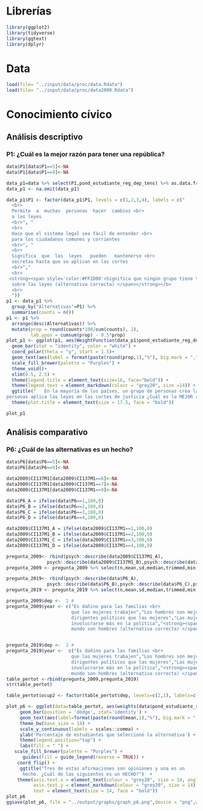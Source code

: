 # Librerías
```r
library(ggplot2)
library(tidyverse)
library(ggtext)
library(dplyr)
```

# Data
```r
load(file= "../input/data/proc/data.Rdata")
load(file= "../input/data/proc/data2009.Rdata")
```

# Conocimiento cívico
## Análisis descriptivo
### P1: ¿Cuál es la mejor razón para tener una república?
```r
data$P1[data$P1==5]<-NA
data$P1[data$P1==9]<-NA

data_p1=data %>% select(P1,pond_estudiante_reg_dep_tens) %>% as.data.frame
data_p1 <- na.omit(data_p1)

data_p1$P1 <- factor(data_p1$P1, levels = c(1,2,3,4), labels = c("
  <br>
  Permite  a  muchas  personas  hacer  cambios <br> 
  a las leyes
  <br>", "
  <br> 
  Hace que el sistema legal sea fácil de entender <br> 
  para los ciudadanos comunes y corrientes
  <br>", "
  <br>
  Significa  que  las  leyes   pueden   mantenerse <br> 
  secretas hasta que se aplican en las cortes
  <br>","
  <br>
 <strong><span style='color:#FF2D00'>Significa que ningún grupo tiene todo el poder <br> 
  sobre las leyes (alternativa correcta) </span></strong></b> 
  <br>
  "))
p1 <- data_p1 %>%
  group_by("Alternativas"=P1) %>%
  summarise(counts = n())
p1 <- p1 %>%
  arrange(desc(Alternativas)) %>%
  mutate(prop = round(counts*100/sum(counts), 2),
         lab.ypos = cumsum(prop) - 0.5*prop)
plot_p1 <- ggplot(p1, aes(WeightFunction(data_p1$pond_estudiante_reg_dep_tens), x = 2, y = prop, fill = Alternativas)) +
  geom_bar(stat = "identity", color = "white") +
  coord_polar(theta = "y", start = 1.5)+
  geom_text(aes(label = format(paste(round(prop,1),"%"), big.mark = ",", scientific = FALSE), y = lab.ypos), color = "black", size=10) +
  scale_fill_brewer(palette = "Purples") +
  theme_void()+
  xlim(0.5, 2.5) +
  theme(legend.title = element_text(size=16, face="bold")) +
  theme(legend.text = element_markdown(colour = "grey20", size =14)) +
  ggtitle("   En la mayoría de los países, un grupo de personas crea las leyes en el Congreso. Otro grupo de 
personas aplica las leyes en las cortes de justicia ¿Cuál es la MEJOR razón para tener este sistema?") +
  theme(plot.title = element_text(size = 17.5, face = "bold"))

plot_p1
```

## Análisis comparativo
### P6: ¿Cuál de las alternativas es un hecho?
```r
data$P6[data$P6==5]<-NA
data$P6[data$P6==9]<-NA

data2009$CI137M1[data2009$CI137M1==6]<-NA
data2009$CI137M1[data2009$CI137M1==7]<-NA
data2009$CI137M1[data2009$CI137M1==9]<-NA

data$P6_A = ifelse(data$P6==1,100,0)
data$P6_B = ifelse(data$P6==2,100,0)
data$P6_C = ifelse(data$P6==3,100,0)
data$P6_D = ifelse(data$P6==4,100,0)

data2009$CI137M1_A = ifelse(data2009$CI137M1==1,100,0)
data2009$CI137M1_B = ifelse(data2009$CI137M1==2,100,0)
data2009$CI137M1_C = ifelse(data2009$CI137M1==3,100,0)
data2009$CI137M1_D = ifelse(data2009$CI137M1==4,100,0)

pregunta_2009<- rbind(psych::describe(data2009$CI137M1_A),
               psych::describe(data2009$CI137M1_B),psych::describe(data2009$CI137M1_C),psych::describe(data2009$CI137M1_D))
pregunta_2009 <- pregunta_2009 %>% select(n,mean,sd,median,trimmed,min,max)

pregunta_2019<- rbind(psych::describe(data$P6_A),
               psych::describe(data$P6_B),psych::describe(data$P6_C),psych::describe(data$P6_D))
pregunta_2019 <- pregunta_2019 %>% select(n,mean,sd,median,trimmed,min,max)

pregunta_2009$dep <-  1 # 
pregunta_2009$year <- c("Es dañino para las familias <br>
                        que las mujeres trabajen","Los hombres son mejores <br> 
                        dirigentes políticos que las mujeres","Las mujeres deberían <br>
                        involucrarse más en la política","<strong><span style='color:#FF2D00'>La mayoría de los líderes de los países del <br> 
                        mundo son hombres (alternativa correcta) </span></strong></b>")


pregunta_2019$dep <-  2 #
pregunta_2019$year <-  c("Es dañino para las familias <br>
                        que las mujeres trabajen","Los hombres son mejores <br> 
                        dirigentes políticos que las mujeres","Las mujeres deberían <br>
                        involucrarse más en la política","<strong><span style='color:#FF2D00'>La mayoría de los líderes de los países del <br> 
                        mundo son hombres (alternativa correcta) </span></strong></b>")
table_pertot <-rbind(pregunta_2009,pregunta_2019)
str(table_pertot)

table_pertot$ocup2 <- factor(table_pertot$dep, levels=c(2,1), labels=c("Estudio ciudadania 2019","ICCS 2009"))

plot_p6 <- ggplot(data=table_pertot, aes(weights(data$pond_estudiante_reg_dep_tens),x=reorder(as.factor(year),-mean), y=mean, fill=ocup2)) +
     geom_bar(position = 'dodge', stat='identity') +
     geom_text(aes(label=format(paste(round(mean,1),"%"), big.mark = ",", scientific = FALSE), y=0), position=position_dodge(0.9), hjust=-0.25, size=7) +
     theme_bw(base_size = 14) +
     scale_y_continuous(labels = scales::comma) +
     ylab('Porcentaje de estudiantes que seleccionó la alternativa') + xlab(' ') +
     theme(legend.position="top") +
     labs(fill = " ") +
   scale_fill_brewer(palette = "Purples") +
      guides(fill = guide_legend(reverse = TRUE)) +
    coord_flip() + 
     ggtitle("Tres de estas afirmaciones son opiniones y una es un 
      hecho. ¿Cuál de las siguientes es un HECHO?")  +
    theme(axis.text.x = element_text(colour = "grey20", size = 14, angle = 90, hjust = 0.5, vjust = 0.5, face = "bold"),
          axis.text.y = element_markdown(colour = "grey20", size = 14),#, face = "bold"),
          text = element_text(size = 14, face = "bold"))
plot_p6
ggsave(plot_p6, file = "../output/graphs/graph_p6.png",device = "png",width = 30,height = 20,dpi = "retina",units = "cm")
```


